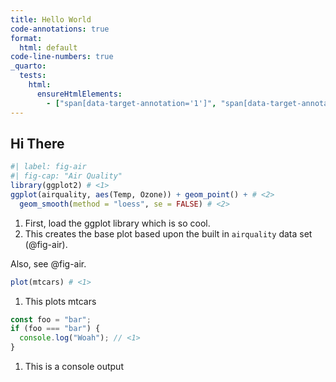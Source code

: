 ```yaml
---
title: Hello World
code-annotations: true
format:
  html: default
code-line-numbers: true
_quarto:
  tests: 
    html:
      ensureHtmlElements:
        - ["span[data-target-annotation='1']", "span[data-target-annotation='2']", "div.cell-annotation > dl"]
---
```


## Hi There

```r
#| label: fig-air
#| fig-cap: "Air Quality"
library(ggplot2) # <1>
ggplot(airquality, aes(Temp, Ozone)) + geom_point() + # <2> 
  geom_smooth(method = "loess", se = FALSE) # <2>
```

1. First, load the ggplot library which is so cool.
2. This creates the base plot based upon the built in `airquality` data set (@fig-air).

Also, see @fig-air.

```r
plot(mtcars) # <1>
```

1. This plots mtcars


```typescript
const foo = "bar";
if (foo === "bar") {
  console.log("Woah"); // <1>
}
```

1. This is a console output